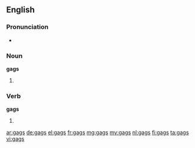==English==

===Pronunciation===
* {{rhymes|æɡz}}

===Noun===
'''gags'''

# {{plural of|gag}}

===Verb===
'''gags'''

# {{third-person singular of|gag}}

[[ar:gags]]
[[de:gags]]
[[el:gags]]
[[fr:gags]]
[[mg:gags]]
[[my:gags]]
[[nl:gags]]
[[fi:gags]]
[[ta:gags]]
[[vi:gags]]